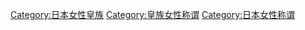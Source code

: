 [[Category:日本女性皇族|Category:日本女性皇族]]
[[Category:皇族女性称谓|Category:皇族女性称谓]]
[[Category:日本女性称谓|Category:日本女性称谓]]